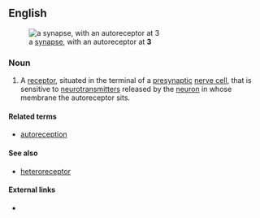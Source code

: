 ==English==
[[Image:Synapse diag1.svg|right|thumb|a [[synapse]], with an autoreceptor at '''3''']]

===Noun===
{{en-noun}}

# A [[receptor]], situated in the terminal of a [[presynaptic]] [[nerve cell]], that is sensitive to [[neurotransmitter]]s released by the [[neuron]] in whose membrane the autoreceptor sits.

====Related terms====
* [[autoreception]]

====See also====
* [[heteroreceptor]]

====External links====
* {{pedia}}